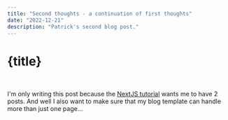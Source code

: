 ```yaml
---
title: "Second thoughts - a continuation of first thoughts"
date: "2022-12-21"
description: "Patrick's second blog post."
---
```



<Meta title={title} description={description} />

# {title}

<div className={utilStyles.lightText}>
  <Date dateString={date} />
</div>
<br />

I'm only writing this post because the [NextJS tutorial](https://nextjs.org/learn/basics/data-fetching/blog-data) wants me to have 2 posts. And well I also want to make sure that my blog template can handle more than just one page...

